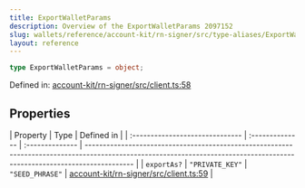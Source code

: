 ```yaml
---
title: ExportWalletParams
description: Overview of the ExportWalletParams 2097152
slug: wallets/reference/account-kit/rn-signer/src/type-aliases/ExportWalletParams
layout: reference
---
```


```ts
type ExportWalletParams = object;
```

Defined in: [account-kit/rn-signer/src/client.ts:58](https://github.com/alchemyplatform/aa-sdk/blob/923a52171f7246172caf350853843e6680197da9/account-kit/rn-signer/src/client.ts#L58)

## Properties

| Property                        | Type            | Defined in      |
| :------------------------------ | :-------------- | :-------------- | ------------------------------------------------------------------------------------------------------------------------------------------------------------------------- |
| <a id="exportas" /> `exportAs?` | `"PRIVATE_KEY"` | `"SEED_PHRASE"` | [account-kit/rn-signer/src/client.ts:59](https://github.com/alchemyplatform/aa-sdk/blob/923a52171f7246172caf350853843e6680197da9/account-kit/rn-signer/src/client.ts#L59) |
